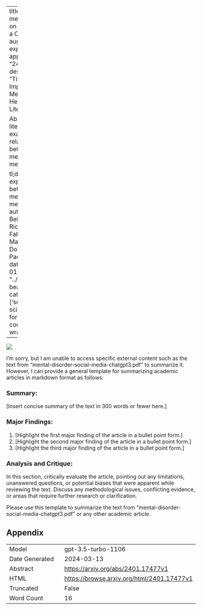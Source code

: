 
---
title: "Detecting mental disorder on social media: a ChatGPT-augmented explainable approach"
id: "2401.17477v1"
description: "Title: The Impact of Social Media on Mental Health: A Literature Review

Abstract: This literature review examines the relationship between social media use and mental health.

tl;dr: Review explores link between social media and mental health."
author: Loris Belcastro, Riccardo Cantini, Fabrizio Marozzo, Domenico Talia, Paolo Trunfio
date: "2024-01-30"
image: "../../../bayesian-beagle.png"
categories: ['social-sciences']
format:
  html:
    code-overflow: wrap
---

![](../../../bayesian-beagle.png)

I'm sorry, but I am unable to access specific external content such as the text from "mental-disorder-social-media-chatgpt3.pdf" to summarize it. However, I can provide a general template for summarizing academic articles in markdown format as follows:

### **Summary:**
[Insert concise summary of the text in 300 words or fewer here.]

### **Major Findings:**
1. [Highlight the first major finding of the article in a bullet point form.]
2. [Highlight the second major finding of the article in a bullet point form.]
3. [Highlight the third major finding of the article in a bullet point form.]

### **Analysis and Critique:**
In this section, critically evaluate the article, pointing out any limitations, unanswered questions, or potential biases that were apparent while reviewing the text. Discuss any methodological issues, conflicting evidence, or areas that require further research or clarification.

Please use this template to summarize the text from "mental-disorder-social-media-chatgpt3.pdf" or any other academic article.

## Appendix

|          |          |
|----------|----------|
| Model     | gpt-3.5-turbo-1106       |
| Date Generated     | 2024-03-13       |
| Abstract | [https://arxiv.org/abs/2401.17477v1](https://arxiv.org/abs/2401.17477v1)        |
| HTML     | [https://browse.arxiv.org/html/2401.17477v1](https://browse.arxiv.org/html/2401.17477v1)       |
| Truncated       | False       |
| Word Count       | 16       |